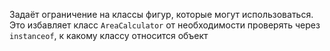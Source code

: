 Задаёт ограничение на классы фигур, которые могут использоваться. Это избавляет класс `AreaCalculator` от необходимости проверять через `instanceof`, к какому классу относится объект
